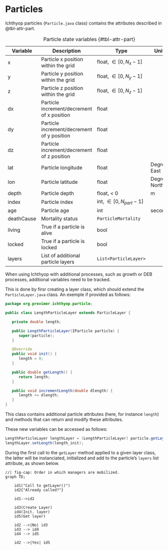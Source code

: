 # Particles

Ichthyop particles (`Particle.java` class) contains the attributes described in @tbl-attr-part.


| Variable   | Description                                | Type                               | Units         |
|------------|--------------------------------------------|------------------------------------|---------------|
| x          | Particle x position within the grid        | float, $\in [0, N_{x} - 1]$      |               |
| y          | Particle y position within the grid        | float, $\in [0, N_{y} - 1]$      |               |
| z          | Particle z position within the grid        | float, $\in [0, N_{z} - 1]$      |               |
| dx         | Particle increment/decrement of x position | float                              |               |
| dy         | Particle increment/decrement of y position | float                              |               |
| dz         | Particle increment/decrement of z position | float                              |               |
| lat        | Particle longitude                         | float                              | Degrees East  |
| lon        | Particle latitude                          | float                              | Degrees North |
| depth      | Particle depth                             | float, \< 0                        | m             |
| index      | Particle index                             | int, $\in [0, N_{part} - 1]$     |               |
| age        | Particle age                               | int                                | seconds       |
| deathCause | Mortality status                           | `ParticleMortality`                |               |
| living     | True if a particle is alive                | bool                               |               |
| locked     | True if a particle is locked               | bool                               |               |
| layers     | List of additional particle layers         | `List<ParticleLayer>`              |               |

: Particle state variables {#tbl-attr-part}

When using Ichthyop with additional processes, such as growth or DEB processes, additional variables need to be tracked.

This is done by firsr creating a layer class, which should extend the `ParticleLayer.java` class. An exemple if provided as follows:

``` java
package org.previmer.ichthyop.particle;

public class LengthParticleLayer extends ParticleLayer {

   private double length;

   public LengthParticleLayer(IParticle particle) {
      super(particle);
   }

   @Override
   public void init() {
      length = 0;
   }

   public double getLength() {
      return length;
   }

   public void incrementLength(double dlength) {
      length += dlength;
   }
}
```

This class contains additional particle attributes (here, for instance `length`) and methods that can return and modify these attributes.

These new variables can be accessed as follows:

``` java
LengthParticleLayer lengthLayer = (LengthParticleLayer) particle.getLayer(LengthParticleLayer.class);
lengthLayer.setLength(length_init);
```

During the first call to the `getLayer` method applied to a given layer class, the latter will be instanciated, initialized and add to the particle's `layers` list attribute, as shown below.

```mermaid
//| fig-cap: Order in which managers are mobilized.
graph TD;

    id1("Call to getLayer()")
    id2{"Already called?"}

    id1-->id2

    id3(Create Layer)
    id4(Init. layer)
    id5(Get layer)

    id2 -->|No| id3
    id3 --> id4
    id4 --> id5

    id2 -->|Yes| id5
```